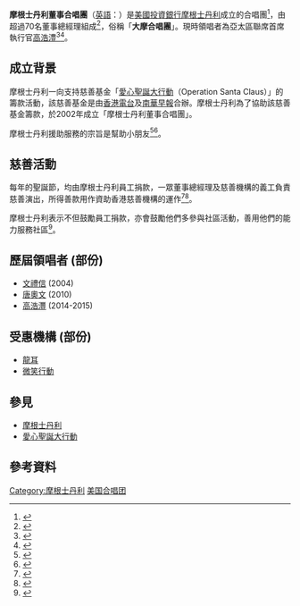 {{noteTA
|T=zh-cn:摩根斯坦利董事合唱團; zh-sg:摩根斯坦利董事合唱團; zh-hk:摩根士丹利董事合唱團; zh-mo:摩根士丹利董事合唱團; zh-tw:摩根士丹利董事合唱團;
|G1=Econ
|1=zh-cn:斯坦利; zh-sg:斯坦利; zh-hk:士丹利; zh-mo:士丹利; zh-tw:士丹利;
|2=zh-cn:摩根斯坦利; zh-sg:摩根斯坦利; zh-hk:摩根士丹利; zh-mo:摩根士丹利; zh-tw:摩根士丹利;
}}

'''摩根士丹利董事合唱團'''（[[英語|英語]]：'''{{lang|en|Morgan Stanley Directors’ Choir}}'''）是[[美國|美國]][[投資銀行|投資銀行]][[摩根士丹利|摩根士丹利]]成立的合唱團<ref>{{cite web |language=en |url=http://www.scmp.com/news/hong-kong/education-community/article/1892413/hong-kong-bankers-sing-their-hearts-out-good |title=Hong Kong bankers sing their hearts out for a good cause |publisher=[[南華早報|南華早報]] |date=2015-12-17 |accessdate=2016-04-26 |archive-date=2017-05-02 |archive-url=https://web.archive.org/web/20170502034004/http://www.scmp.com/news/hong-kong/education-community/article/1892413/hong-kong-bankers-sing-their-hearts-out-good |dead-url=no }}</ref>，由超過70名董事總經理組成<ref>{{cite web |language=zh-hk |url=http://orientaldaily.on.cc/cnt/finance/20151217/00271_004.html |title=絲絲講場：大摩高層唱出「龍耳」心聲 |publisher=[[東方日報|東方日報]] |date=2015-12-17 |accessdate=2016-04-26 |archive-date=2015-12-22 |archive-url=https://web.archive.org/web/20151222165845/http://orientaldaily.on.cc/cnt/finance/20151217/00271_004.html |dead-url=no }}</ref>，俗稱「'''大摩合唱團'''」。現時領唱者為亞太區聯席首席執行官[[高浩澧|高浩澧]]<ref>{{cite web |language=zh-hk |url=http://hk.apple.nextmedia.com/financeestate/art/20151217/19414961 |title=中環在線：大摩員工為籌款 製彭博機蛋糕 |publisher=[[蘋果日報_(香港)|蘋果日報 (香港)]] |date=2015-12-17 |accessdate=2016-04-26 |archive-date=2015-12-20 |archive-url=https://web.archive.org/web/20151220145639/http://hk.apple.nextmedia.com/financeestate/art/20151217/19414961 |dead-url=no }}</ref><ref>{{cite web |language=zh-hk |url=http://hk.on.cc/hk/bkn/cnt/finance/20151216/bkn-20151216194928494-1216_00842_001.html?eventsection=hk_finance&eventid=402883474be4f218014c0316734e596c | title=m18講場：大摩高層唱聖誕歌　籌款助「龍耳」 |publisher=[[On.tv東網電視|On.tv東網電視]] |date= 2015-12-16|accessdate=2016-04-26}}</ref>。

== 成立背景 ==
摩根士丹利一向支持慈善基金「[[愛心聖誕大行動|愛心聖誕大行動]]（Operation Santa Claus）」的籌款活動，該慈善基金是由[[香港電台|香港電台]]及[[南華早報|南華早報]]合辦。摩根士丹利為了協助該慈善基金籌款，於2002年成立「摩根士丹利董事合唱團」。

摩根士丹利援助服務的宗旨是幫助小朋友<ref>{{cite web |language=zh-hk |url=http://www.the-sun.on.cc/cnt/news/20141212/00410_031.html |title=城中鏡：60高層唱聖誕歌 大摩籌款破紀錄 |publisher=[[太陽報_(香港)|太陽報 (香港)]] |date=2014-12-12 |accessdate=2016-04-26 }}{{Dead link}}</ref><ref>{{cite web |language=zh-hk |url=http://orientaldaily.on.cc/cnt/finance/20141212/00271_001.html | title=絲絲講場 大摩MD籌款報佳音 |publisher=[[東方日報|東方日報]] |date= 2014-12-12|accessdate=2016-04-26}}</ref>。

== 慈善活動 ==
每年的聖誕節，均由摩根士丹利員工捐款，一眾董事總經理及慈善機構的義工負責慈善演出，所得善款用作資助香港慈善機構的運作<ref>{{cite web |language=zh-hk |url=http://orientaldaily.on.cc/cnt/finance/20101217/00271_003.html | title=絲絲講場：大摩合唱團聖誕送暖 |publisher=[[東方日報|東方日報]] |date= 2010-12-17|accessdate=2016-04-26}}</ref><ref>{{cite web |language=zh-hk |url=http://the-sun.on.cc/cnt/news/20121215/00408_007.html |title=政壇：政商定格：「大摩合唱團」行善傳歡樂 |publisher=[[太陽報_(香港)|太陽報 (香港)]] |date=2012-12-15 |accessdate=2016-04-26 |archive-date=2012-12-19 |archive-url=https://web.archive.org/web/20121219054106/http://the-sun.on.cc/cnt/news/20121215/00408_007.html |dead-url=no }}</ref>。

摩根士丹利表示不但鼓勵員工捐款，亦會鼓勵他們多參與社區活動，善用他們的能力服務社區<ref>{{cite web |language=zh-hk |url=http://hk.apple.nextmedia.com/news/art/20041218/4521867 | title=大摩合唱團 |publisher=[[蘋果日報_(香港)|蘋果日報 (香港)]] |date= 2004-12-18|accessdate=2016-04-26}}</ref>。

== 歷屆領唱者 (部份)==
* [[文禮信|文禮信]] (2004)
* [[唐奧文|唐奧文]] (2010)
* [[高浩灃|高浩灃]] (2014-2015)

== 受惠機構 (部份)==
* [[龍耳|龍耳]]
* [[微笑行動|微笑行動]]

== 參見 ==
* [[摩根士丹利|摩根士丹利]]
* [[愛心聖誕大行動|愛心聖誕大行動]]

==參考資料==
<div class="references-small">
<references />
</div>

[[Category:摩根士丹利|Category:摩根士丹利]]
[[Category:美国合唱团|]]